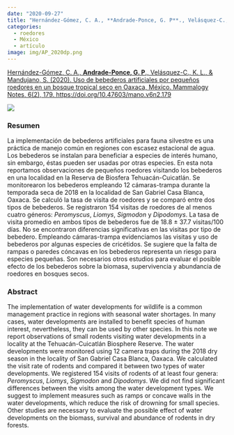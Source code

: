 ```yaml
---
date: "2020-09-27"
title: "Hernández-Gómez, C. A., **Andrade-Ponce, G. P**., Velásquez-C., K. L., & Mandujano, S. (2020). Uso de bebederos artificiales por pequeños roedores en un bosque tropical seco en Oaxaca, México"
categories:
  - roedores
  - México
  - artículo
image: img/AP_2020dp.png
---
```


[Hernández-Gómez, C. A., **Andrade-Ponce, G. P**., Velásquez-C., K. L., & Mandujano, S. (2020). Uso de bebederos artificiales por pequeños roedores en un bosque tropical seco en Oaxaca, México. Mammalogy Notes, 6(2), 179. https://doi.org/10.47603/mano.v6n2.179](https://www.researchgate.net/publication/344469109_Uso_de_bebederos_artificiales_por_pequenos_roedores_en_un_bosque_tropical_seco_en_Oaxaca_Mexico)

![](img/AP_2020d.png)

### Resumen

La implementación de bebederos artificiales para fauna silvestre es una práctica de manejo común en regiones con escasez estacional de agua. Los bebederos se instalan para beneficiar a especies de interés humano, sin embargo, éstas pueden ser usadas por otras especies. En esta nota reportamos observaciones de pequeños roedores visitando los bebederos en una localidad en la Reserva de Biosfera Tehuacán-Cuicatlán. Se monitorearon los bebederos empleando 12 cámaras-trampa durante la temporada seca de 2018 en la localidad de San Gabriel Casa Blanca, Oaxaca. Se calculó la tasa de visita de roedores y se comparó entre dos tipos de bebederos. Se registraron 154 visitas de roedores de al menos cuatro géneros: *Peromyscus*, *Liomys*, *Sigmodon* y *Dipodomys*. La tasa de visita promedio en ambos tipos de bebederos fue de 18.8 ± 37.7 visitas/100 días. No se encontraron diferencias significativas en las visitas por tipo de bebedero. Empleando cámaras-trampa evidenciamos las visitas y uso de bebederos por algunas especies de cricétidos. Se sugiere que la falta de rampas o paredes cóncavas en los bebederos representa un riesgo para especies pequeñas. Son necesarios otros estudios para evaluar el posible efecto de los bebederos sobre la biomasa, supervivencia y abundancia de roedores en bosques secos.

### Abstract

The  implementation  of  water  developments  for  wildlife  is  a  common  management  practice  in regions with seasonal water shortages. In many cases, water developments are installed to benefit species of human interest, nevertheless, they can be used by other species. In this note we report observations of small rodents visiting water developments in a locality at the Tehuacán-Cuicatlán Biosphere Reserve. The water developments were monitored using 12 camera traps during the 2018 dry season in the locality of San Gabriel Casa Blanca, Oaxaca. We calculated the visit rate of rodents and compared it between two types of water developments. We registered 154 visits of rodents of at  least four  genera: *Peromyscus*,  *Liomys*,  *Sigmodon* and *Dipodomys*.  We did  not  find  significant differences  between  the  visits among  the  water  development  types. We  suggest  to  implement measures  such  as ramps  or  concave  walls  in  the  water developments,  which  reduce  the  risk  of drowning  for  small species.  Other  studies  are  necessary  to  evaluate  the possible  effect  of  water developments on the biomass, survival and abundance of rodents in dry forests.